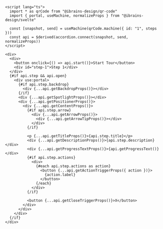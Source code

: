 ```svelte
<script lang="ts">
  import * as qrCode from "@ibrains-design/qr-code"
  import { portal, useMachine, normalizeProps } from "@ibrains-design/svelte"

  const [snapshot, send] = useMachine(qrCode.machine({ id: "1", steps }))
  const api = $derived(accordion.connect(snapshot, send, normalizeProps))
</script>

<div>
  <div>
    <button onclick={() => api.start()}>Start Tour</button>
    <div id="step-1">Step 1</div>
  </div>
  {#if api.step && api.open}
    <div use:portal>
      {#if api.step.backdrop}
        <div {...api.getBackdropProps()}></div>
      {/if}
      <div {...api.getSpotlightProps()}></div>
      <div {...api.getPositionerProps()}>
        <div {...api.getContentProps()}>
          {#if api.step.arrow}
            <div {...api.getArrowProps()}>
              <div {...api.getArrowTipProps()}></div>
            </div>
          {/if}

          <p {...api.getTitleProps()}>{api.step.title}</p>
          <div {...api.getDescriptionProps()}>{api.step.description}</div>
          <div {...api.getProgressTextProps()}>{api.getProgressText()}</div>
          {#if api.step.actions}
            <div>
              {#each api.step.actions as action}
                <button {...api.getActionTriggerProps({ action })}>
                  {action.label}
                </button>
              {/each}
            </div>
          {/if}

          <button {...api.getCloseTriggerProps()}>X</button>
        </div>
      </div>
    </div>
  {/if}
</div>
```
